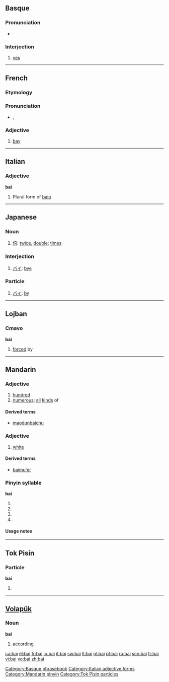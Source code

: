 
{{also|bāi|bái|bǎi|bài|băi}}
==Basque==

===Pronunciation===
* {{IPA|/baj/|lang=eu}}

===Interjection===
{{infl|eu|interjection}}

# [[yes]]

[[Category:Basque phrasebook]]

----

==French==

===Etymology===
{{etyl|la|fr}} {{term|lang=la|badius}}

===Pronunciation===
* {{IPA|/bɛ/|lang=fr}}, {{SAMPA|/bE/}}

===Adjective===
{{fr-adj}}

# [[bay]]

----

==Italian==

===Adjective===
'''bai''' {{m}}

# Plural form of [[baio]]

[[Category:Italian adjective forms]]

----

==Japanese==

===Noun===
{{ja-noun|r|hira=ばい|hidx=はい'}}

# [[倍]]: [[twice]], [[double]]; [[times]]

===Interjection===
{{ja-pos|r|interjection|kata=バイ|hidx=はい'}}

# [[バイ]]: [[bye]]

===Particle===
{{ja-pos|r|particle|kata=バイ|hidx=はい'}}

# [[バイ]]: [[by]]

----

==Lojban==

===Cmavo===
'''bai'''

# [[forced]] by

----

==Mandarin==

===Adjective===
{{cmn-adj|p|pin=bai3|pint=bai3|tas=百}}

# [[hundred]]
# [[numerous]]; [[all]] [[kinds]] of

====Derived terms====
* [[maodunbaichu]]

===Adjective===
{{cmn-adj|p|pin=bái|pint=bai2|tas=白}}

# [[white]]

====Derived terms====
* [[baimu'er]]

===Pinyin syllable===
'''bai'''

# {{nonstandard spelling of|[[bāi]]|lang=cmn}}
# {{nonstandard spelling of|[[bái]]|lang=cmn}}
# {{nonstandard spelling of|[[bǎi]]|lang=cmn}}
# {{nonstandard spelling of|[[bài]]|lang=cmn}}

====Usage notes====
{{zh-tone}}

[[Category:Mandarin pinyin]]

----

==Tok Pisin==

===Particle===
'''bai'''

# {{non gloss definition|indicates [[future]] tense}}

[[Category:Tok Pisin particles]]

----

==[[Volapük]]==

===Noun===
'''bai'''

# [[according]]

[[ca:bai]]
[[el:bai]]
[[fr:bai]]
[[io:bai]]
[[it:bai]]
[[sw:bai]]
[[lt:bai]]
[[pl:bai]]
[[pt:bai]]
[[ru:bai]]
[[scn:bai]]
[[tr:bai]]
[[vi:bai]]
[[vo:bai]]
[[zh:bai]]